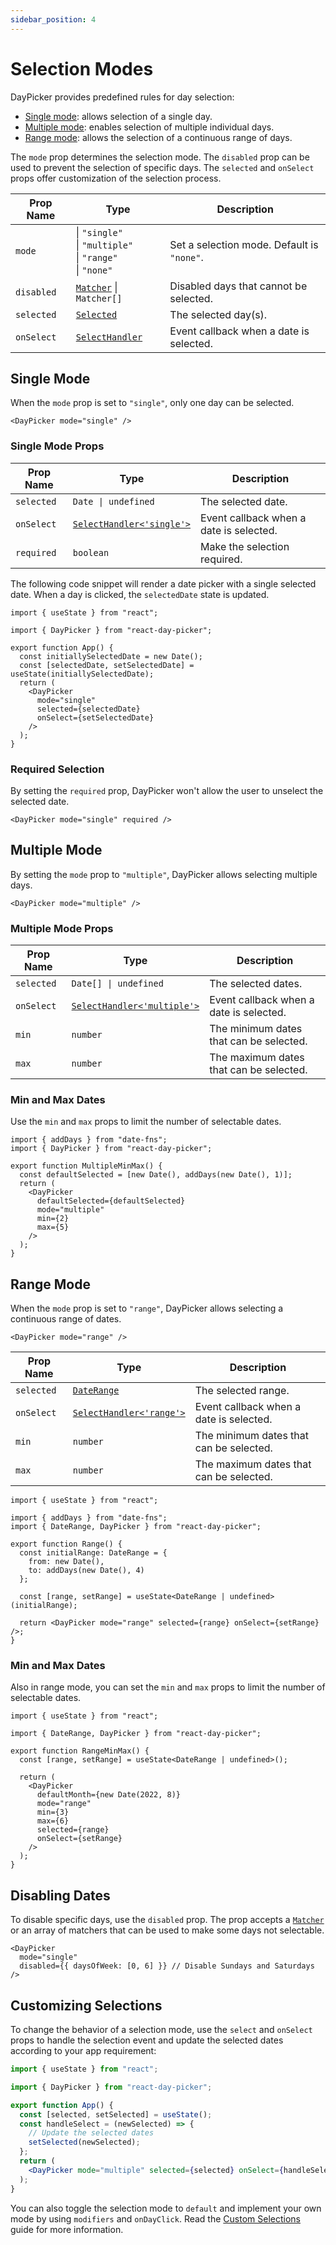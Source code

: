 ```yaml
---
sidebar_position: 4
---
```


# Selection Modes

DayPicker provides predefined rules for day selection:

- [Single mode](#single-mode): allows selection of a single day.
- [Multiple mode](#multiple-mode): enables selection of multiple individual days.
- [Range mode](#range-mode): allows the selection of a continuous range of days.

The `mode` prop determines the selection mode. The `disabled` prop can be used to prevent the selection of specific days. The `selected` and `onSelect` props offer customization of the selection process.

| Prop Name  | Type                                                                  | Description                                |
| ---------- | --------------------------------------------------------------------- | ------------------------------------------ |
| `mode`     | \| `"single"` <br/>\| `"multiple"` <br/>\| `"range"` <br/>\| `"none"` | Set a selection mode. Default is `"none"`. |
| `disabled` | [`Matcher`](../api/type-aliases/Matcher.md) \| `Matcher[]`            | Disabled days that cannot be selected.     |
| `selected` | [`Selected`](../api/type-aliases/Selected.md)                         | The selected day(s).                       |
| `onSelect` | [`SelectHandler`](../api/type-aliases/SelectHandler.md)               | Event callback when a date is selected.    |

## Single Mode

When the `mode` prop is set to `"single"`, only one day can be selected.

```tsx
<DayPicker mode="single" />
```

<BrowserWindow>
  <Examples.Single />
</BrowserWindow>

### Single Mode Props

| Prop Name  | Type                                                              | Description                             |
| ---------- | ----------------------------------------------------------------- | --------------------------------------- |
| `selected` | `Date \| undefined`                                               | The selected date.                      |
| `onSelect` | [`SelectHandler<'single'>`](../api/type-aliases/SelectHandler.md) | Event callback when a date is selected. |
| `required` | `boolean`                                                         | Make the selection required.            |

The following code snippet will render a date picker with a single selected date. When a day is clicked, the `selectedDate` state is updated.

```tsx
import { useState } from "react";

import { DayPicker } from "react-day-picker";

export function App() {
  const initiallySelectedDate = new Date();
  const [selectedDate, setSelectedDate] = useState(initiallySelectedDate);
  return (
    <DayPicker
      mode="single"
      selected={selectedDate}
      onSelect={setSelectedDate}
    />
  );
}
```

### Required Selection

By setting the `required` prop, DayPicker won't allow the user to unselect the selected date.

```tsx
<DayPicker mode="single" required />
```

<BrowserWindow>
  <Examples.SingleRequired />
</BrowserWindow>

## Multiple Mode

By setting the `mode` prop to `"multiple"`, DayPicker allows selecting multiple days.

```tsx
<DayPicker mode="multiple" />
```

<BrowserWindow>
  <Examples.Multiple />
</BrowserWindow>

### Multiple Mode Props

| Prop Name  | Type                                                                | Description                             |
| ---------- | ------------------------------------------------------------------- | --------------------------------------- |
| `selected` | `Date[] \| undefined`                                               | The selected dates.                     |
| `onSelect` | [`SelectHandler<'multiple'>`](../api/type-aliases/SelectHandler.md) | Event callback when a date is selected. |
| `min`      | `number`                                                            | The minimum dates that can be selected. |
| `max`      | `number`                                                            | The maximum dates that can be selected. |

### Min and Max Dates

Use the `min` and `max` props to limit the number of selectable dates.

```tsx
import { addDays } from "date-fns";
import { DayPicker } from "react-day-picker";

export function MultipleMinMax() {
  const defaultSelected = [new Date(), addDays(new Date(), 1)];
  return (
    <DayPicker
      defaultSelected={defaultSelected}
      mode="multiple"
      min={2}
      max={5}
    />
  );
}
```

<BrowserWindow>
  <Examples.MultipleMinMax />
</BrowserWindow>

## Range Mode

When the `mode` prop is set to `"range"`, DayPicker allows selecting a continuous range of dates.

```tsx
<DayPicker mode="range" />
```

| Prop Name  | Type                                                             | Description                             |
| ---------- | ---------------------------------------------------------------- | --------------------------------------- |
| `selected` | [`DateRange`](../api/type-aliases/DateRange.md)                  | The selected range.                     |
| `onSelect` | [`SelectHandler<'range'>`](../api/type-aliases/SelectHandler.md) | Event callback when a date is selected. |
| `min`      | `number`                                                         | The minimum dates that can be selected. |
| `max`      | `number`                                                         | The maximum dates that can be selected. |

```tsx
import { useState } from "react";

import { addDays } from "date-fns";
import { DateRange, DayPicker } from "react-day-picker";

export function Range() {
  const initialRange: DateRange = {
    from: new Date(),
    to: addDays(new Date(), 4)
  };

  const [range, setRange] = useState<DateRange | undefined>(initialRange);

  return <DayPicker mode="range" selected={range} onSelect={setRange} />;
}
```

<BrowserWindow>
  <Examples.Range />
</BrowserWindow>

### Min and Max Dates

Also in range mode, you can set the `min` and `max` props to limit the number of selectable dates.

```tsx
import { useState } from "react";

import { DateRange, DayPicker } from "react-day-picker";

export function RangeMinMax() {
  const [range, setRange] = useState<DateRange | undefined>();

  return (
    <DayPicker
      defaultMonth={new Date(2022, 8)}
      mode="range"
      min={3}
      max={6}
      selected={range}
      onSelect={setRange}
    />
  );
}
```

<BrowserWindow>
  <Examples.RangeMinMax />
</BrowserWindow>

## Disabling Dates

To disable specific days, use the `disabled` prop. The prop accepts a [`Matcher`](../api/type-aliases/Matcher.md) or an array of matchers that can be used to make some days not selectable.

```tsx
<DayPicker
  mode="single"
  disabled={{ daysOfWeek: [0, 6] }} // Disable Sundays and Saturdays
/>
```

<BrowserWindow>
  <Examples.ModifiersDisabled />
</BrowserWindow>

## Customizing Selections

To change the behavior of a selection mode, use the `select` and `onSelect` props to handle the selection event and update the selected dates according to your app requirement:

```jsx
import { useState } from "react";

import { DayPicker } from "react-day-picker";

export function App() {
  const [selected, setSelected] = useState();
  const handleSelect = (newSelected) => {
    // Update the selected dates
    setSelected(newSelected);
  };
  return (
    <DayPicker mode="multiple" selected={selected} onSelect={handleSelect} />
  );
}
```

You can also toggle the selection mode to `default` and implement your own mode by using `modifiers` and `onDayClick`. Read the [Custom Selections](../advanced-guides/custom-selections.mdx) guide for more information.

